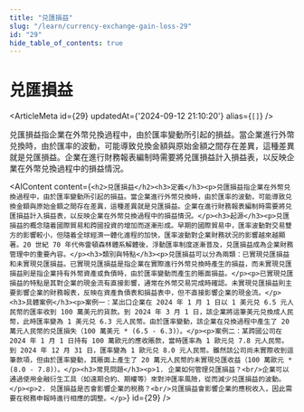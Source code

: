```yaml
---
title: "兑匯損益"
slug: "/learn/currency-exchange-gain-loss-29"
id: "29"
hide_table_of_contents: true
---
```



# 兑匯損益

<ArticleMeta id={29} updatedAt={'2024-09-12 21:10:20'} alias={`[]`} />
<div className='border-solid border-b border-t-0 my-4 border-[var(--ifm-color-gray-300)]' />

兑匯損益指企業在外幣兑換過程中，由於匯率變動所引起的損益。當企業進行外幣兑換時，由於匯率的波動，可能導致兑換金額與原始金額之間存在差異，這種差異就是兑匯損益。企業在進行財務報表編制時需要將兑匯損益計入損益表，以反映企業在外幣兑換過程中的損益情況。

<AIContent content={`<h2>兑匯損益</h2><h3>定義</h3><p>兑匯損益指企業在外幣兑換過程中，由於匯率變動所引起的損益。當企業進行外幣兑換時，由於匯率的波動，可能導致兑換金額與原始金額之間存在差異，這種差異就是兑匯損益。企業在進行財務報表編制時需要將兑匯損益計入損益表，以反映企業在外幣兑換過程中的損益情況。</p><h3>起源</h3><p>兑匯損益的概念隨着國際貿易和跨國投資的增加而逐漸形成。早期的國際貿易中，匯率波動對交易雙方的影響較小，但隨着全球經濟一體化進程的加快，匯率波動對企業財務狀況的影響越來越顯著。20 世紀 70 年代佈雷頓森林體系解體後，浮動匯率制度逐漸普及，兑匯損益成為企業財務管理中的重要內容。</p><h3>類別與特點</h3><p>兑匯損益可以分為兩類：已實現兑匯損益和未實現兑匯損益。已實現兑匯損益是指企業在實際進行外幣兑換時產生的損益，而未實現兑匯損益則是指企業持有外幣資產或負債時，由於匯率變動而產生的賬面損益。</p><p>已實現兑匯損益的特點是其對企業的現金流有直接影響，通常在外幣交易完成時確認。未實現兑匯損益則主要影響企業的財務報表，反映在資產負債表和損益表中，但不直接影響企業的現金流。</p><h3>具體案例</h3><p>案例一：某出口企業在 2024 年 1 月 1 日以 1 美元兑 6.5 元人民幣的匯率收到 100 萬美元的貨款。到 2024 年 3 月 1 日，該企業將這筆美元兑換成人民幣，此時匯率變為 1 美元兑 6.3 元人民幣。由於匯率變動，該企業在兑換過程中產生了 20 萬元人民幣的兑匯損失（100 萬美元 * (6.5 - 6.3)）。</p><p>案例二：某跨國公司在 2024 年 1 月 1 日持有 100 萬歐元的應收賬款，當時匯率為 1 歐元兑 7.8 元人民幣。到 2024 年 12 月 31 日，匯率變為 1 歐元兑 8.0 元人民幣。雖然該公司尚未實際收到這筆款項，但由於匯率變動，其賬面上產生了 20 萬元人民幣的未實現兑匯收益（100 萬歐元 * (8.0 - 7.8)）。</p><h3>常見問題</h3><p>1. 企業如何管理兑匯損益？<br/>企業可以通過使用金融衍生工具（如遠期合約、期權等）來對沖匯率風險，從而減少兑匯損益的波動。</p><p>2. 兑匯損益是否會影響企業的税務？<br/>兑匯損益會影響企業的應税收入，因此需要在税務申報時進行相應的調整。</p>`} id={29} />
